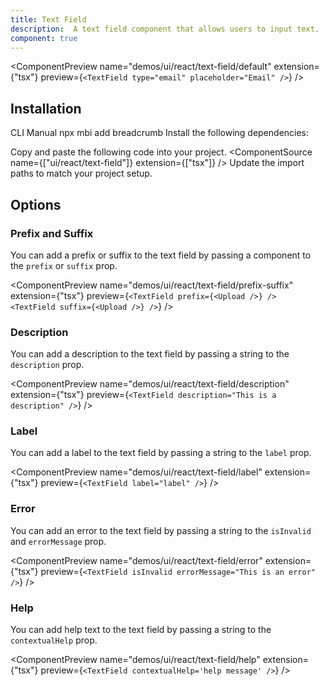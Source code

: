 ```yaml
---
title: Text Field
description:  A text field component that allows users to input text.
component: true
---
```


<ComponentPreview
  name="demos/ui/react/text-field/default"
  extension={"tsx"}
  preview={`<TextField type="email" placeholder="Email" />`}
/>

## Installation

<Tabs defaultValue="cli">
<TabsList>
<TabsTrigger value="cli">
CLI
</TabsTrigger>
<TabsTrigger value="manual">  
Manual
</TabsTrigger>
</TabsList>

<TabsContent value="cli">
<Bash>
<BashCommand>npx</BashCommand> mbi add breadcrumb
</Bash>
</TabsContent>

<TabsContent value="manual">
<Steps>
<Step>Install the following dependencies:</Step>

  <Step>Copy and paste the following code into your project.</Step>
  <ComponentSource  name={["ui/react/text-field"]} extension={["tsx"]} />
  <Step>Update the import paths to match your project setup.</Step>

</Steps>
</TabsContent>
</Tabs>

## Options

### Prefix and Suffix

You can add a prefix or suffix to the text field by passing a component to the `prefix` or `suffix` prop.

<ComponentPreview
  name="demos/ui/react/text-field/prefix-suffix"
  extension={"tsx"}
  preview={`<TextField prefix={<Upload />} />
<TextField suffix={<Upload />} />`}
/>

### Description

You can add a description to the text field by passing a string to the `description` prop.

<ComponentPreview
  name="demos/ui/react/text-field/description"
  extension={"tsx"}
  preview={`<TextField description="This is a description" />`}
/>

### Label

You can add a label to the text field by passing a string to the `label` prop.

<ComponentPreview
  name="demos/ui/react/text-field/label"
  extension={"tsx"}
  preview={`<TextField label="label" />`}
/>

### Error

You can add an error to the text field by passing a string to the `isInvalid` and `errorMessage` prop.

<ComponentPreview
  name="demos/ui/react/text-field/error"
  extension={"tsx"}
  preview={`<TextField isInvalid errorMessage="This is an error" />`}
/>

### Help

You can add help text to the text field by passing a string to the `contextualHelp` prop.

<ComponentPreview
  name="demos/ui/react/text-field/help"
  extension={"tsx"}
  preview={`<TextField contextualHelp='help message' />`}
/>